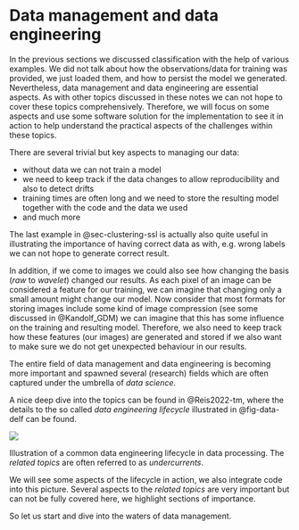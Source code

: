 # Data management and data engineering {.unnumbered}

In the previous sections we discussed classification with the help of various examples. 
We did not talk about how the observations/data for training was provided, we just loaded them, and how to persist the model we generated.
Nevertheless, data management and data engineering are essential aspects. 
As with other topics discussed in these notes we can not hope to cover these topics comprehensively.
Therefore, we will focus on some aspects and use some software solution for the implementation to see it in action to help understand the practical aspects of the challenges within these topics.

There are several trivial but key aspects to managing our data:

- without data we can not train a model
- we need to keep track if the data changes to allow reproducibility and also to detect drifts
- training times are often long and we need to store the resulting model together with the code and the data we used
- and much more

The last example in @sec-clustering-ssl is actually also quite useful in illustrating the importance of having correct data as with, e.g. wrong labels we can not hope to generate correct result.

In addition, if we come to images we could also see how changing the basis (_raw_ to _wavelet_) changed our results.
As each pixel of an image can be considered a feature for our training, we can imagine that changing only a small amount might change our model. 
Now consider that most formats for storing images include some kind of image compression (see some discussed in @Kandolf_GDM) we can imagine that this has some influence on the training and resulting model. 
Therefore, we also need to keep track how these features (our images) are generated and stored if we also want to make sure we do not get unexpected behaviour in our results. 

The entire field of data management and data engineering is becoming more important and spawned several (research) fields which are often captured under the umbrella of _data science_. 

A nice deep dive into the topics can be found in @Reis2022-tm, where the details to the so called _data engineering lifecycle_ illustrated in @fig-data-delf can be found.

:::: {#fig-data-delf}

![](../_assets/data/data_eng_lifecycle)

Illustration of a common data engineering lifecycle in data processing. The _related topics_ are often referred to as _undercurrents_.
::::

We will see some aspects of the lifecycle in action, we also integrate code into this picture.
Several aspects to the _related topics_ are very important but can not be fully covered here, we highlight sections of importance.

So let us start and dive into the waters of data management.